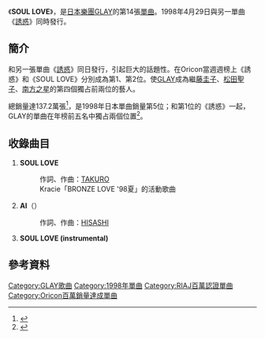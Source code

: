 {{Infobox Single 
| Name           = SOUL LOVE
| Artist         = [[GLAY|GLAY]]
| Album          = [[pure_soul|pure soul]]
| Released       = 1998年4月29日
| Format         = 
| Recorded       = 
| Genre          = [[J-POP|J-POP]]
| Length         = 12分56秒
| Label          = [[Polydor|Polydor]]
| Writer         = 
| Producer       = [[佐久間正英|佐久間正英]]
| Certification  = Million（[[日本唱片協會|日本唱片協會]]）
| Chart position = *週間最高排行第2位（[[Oricon公信榜|Oricon]]）
*1998年度年間排行第5位（[[Oricon公信榜|Oricon]]）
| Last single    = [[HOWEVER|HOWEVER]]<br />（1997年）  
| This single    = [[誘惑_(GLAY單曲)|誘惑]] <br />'''SOUL LOVE'''<br />（1998年）
| Next single    = [[BE_WITH_YOU|BE WITH YOU]]<br />（1998年） 
}}
《'''SOUL LOVE'''》，是[[日本|日本]][[樂團|樂團]][[GLAY|GLAY]]的第14張[[單曲|單曲]]。1998年4月29日與另一單曲《[[誘惑_(GLAY單曲)|誘惑]]》同時發行。

==簡介==
和另一張單曲《[[誘惑_(GLAY單曲)|誘惑]]》同日發行，引起巨大的話題性。在Oricon當週週榜上《誘惑》和《SOUL LOVE》分別成為第1、第2位。使[[GLAY|GLAY]]成為繼[[藤圭子|藤圭子]]、[[松田聖子|松田聖子]]、[[南方之星|南方之星]]的第四個獨占前兩位的藝人。

總銷量達137.2萬張<ref>{{Cite web |url=http://www.musictvprogram.com/corner-ranking-single.html |script-title=ja:歴代シングルランキング |access-date=2010-08-21 |archive-url=https://web.archive.org/web/20100827183309/http://www.musictvprogram.com/corner-ranking-single.html |archive-date=2010-08-27 |dead-url=yes }}</ref>，是1998年日本單曲銷量第5位；和第1位的《誘惑》一起，GLAY的單曲在年榜前五名中獨占兩個位置<ref>{{Cite web |url=http://www.musictvprogram.com/corner-ranking-1998.html |script-title=ja:1998年間シングルランキング TOP100 |access-date=2010-08-21 |archive-url=https://web.archive.org/web/20101102231929/http://www.musictvprogram.com/corner-ranking-1998.html |archive-date=2010-11-02 |dead-url=yes }}</ref>。

==收錄曲目==
# '''SOUL LOVE'''
#: 作詞、作曲：[[TAKURO|TAKURO]]
#: Kracie「BRONZE LOVE '98夏」的活動歌曲
# '''AI'''（{{lang|ja|アイ}}）
#: 作詞、作曲：[[HISASHI|HISASHI]]
# '''SOUL LOVE (instrumental)'''

==參考資料==
{{reflist}}

{{DEFAULTSORT:Soul Love}}
[[Category:GLAY歌曲|Category:GLAY歌曲]]
[[Category:1998年單曲|Category:1998年單曲]]
[[Category:RIAJ百萬認證單曲|Category:RIAJ百萬認證單曲]]
[[Category:Oricon百萬銷量達成單曲|Category:Oricon百萬銷量達成單曲]]